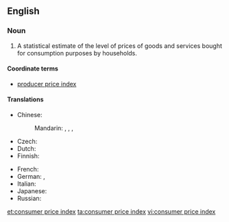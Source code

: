 ==English==
{{wikipedia}}

===Noun===
{{en-noun|head=[[consumer]] [[price]] [[index]]|-}}

# {{context|economics}} A statistical estimate of the level of prices of goods and services bought for consumption purposes by households.

====Coordinate terms====
* {{sense|statistical estimate}} [[producer price index]]

====Translations====
{{trans-top|statistical estimate of the level of prices}}
* Chinese:
*: Mandarin: {{t|cmn|消費者物價指數|sc=Hani}}, {{t|cmn|消费者物价指数|tr=xiāofèizhě wùjià zhǐshù|sc=Hani}}, {{t|cmn|消費價格指數|sc=Hani}}, {{t|cmn|消费价格指数|tr=xiāofèi jiàgé zhǐshù|sc=Hani}}
* Czech: {{t-|cs|index spotřebitelských cen|m}}
* Dutch: {{t+|nl|consumentenprijsindex|m}}
* Finnish: {{t-|fi|kuluttajahintaindeksi}}
{{trans-mid}}
* French: {{t-|fr|indice des prix à la consommation|m}}
* German: {{t-|de|Lebenshaltungskostenindex|m}},  {{t-|de|Verbraucherpreisindex|m}}
* Italian: {{t-|it|indice prezzi al consumo}}
* Japanese: {{t-|ja|消費者物価指数|tr=しょうひしゃぶっかしすう, shōhisha bukka shisū}}
* Russian: {{t-|ru|индекс потребительских цен|m|tr=índeks potrebítel'skix cen}}
{{trans-bottom}}

[[et:consumer price index]]
[[ta:consumer price index]]
[[vi:consumer price index]]